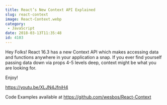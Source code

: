 ```yaml
---
title: React’s New Context API Explained
slug: react-context
image: React-Context.webp
category:
 - JavaScript
date: 2018-03-13T11:35:48
id: 4103
---
```


Hey Folks! React 16.3 has a new Context API which makes accessing data and functions anywhere in your application a snap. If you ever find yourself passing data down via props 4-5 levels deep, context might be what you are looking for.

Enjoy!

https://youtu.be/XLJN4JfniH4

Code Examples available at https://github.com/wesbos/React-Context
